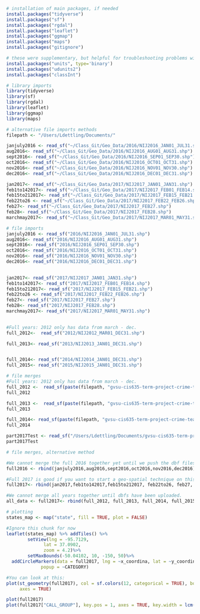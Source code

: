 ```r
# installation of main packages, if needed
install.packages("tidyverse")
install.packages("sf")
install.packages("rgdal")
install.packages("leaflet")
install.packages("ggmap")
install.packages("maps")
install.packages("gitignore")
```

```r
# these were supplementary, but helpful for troubleshooting problems with 'SF' and 'RGDAL' libraries
install.packages("units", type='binary')
install.packages("udunits2")
install.packages("classInt")
```


```r
# library imports
library(tidyverse)
library(sf)
library(rgdal)
library(leaflet)
library(ggmap)
library(maps)
```


```r
# alternative file imports methods
filepath <- "/Users/Ldettling/Documents/"

janjuly2016 <- read_sf("~/Class_Git/Geo_Data/2016/NIJ2016_JAN01_JUL31.shp")
aug2016<- read_sf("~/Class_Git/Geo_Data/2016/NIJ2016_AUG01_AUG31.shp")
sept2016<- read_sf("~/Class_Git/Geo_Data/2016/NIJ2016_SEP01_SEP30.shp")
oct2016<- read_sf("~/Class_Git/Geo_Data/2016/NIJ2016_OCT01_OCT31.shp")
nov2016<- read_sf("~/Class_Git/Geo_Data/2016/NIJ2016_NOV01_NOV30.shp")
dec2016<- read_sf("~/Class_Git/Geo_Data/2016/NIJ2016_DEC01_DEC31.shp")

jan2017<- read_sf("~/Class_Git/Geo_Data/2017/NIJ2017_JAN01_JAN31.shp")
feb1to142017<- read_sf("~/Class_Git/Geo_Data/2017/NIJ2017_FEB01_FEB14.shp")
feb15to212017<- read_sf("~/Class_Git/Geo_Data/2017/NIJ2017_FEB15_FEB21.shp")
feb22to26 <- read_sf("~/Class_Git/Geo_Data/2017/NIJ2017_FEB22_FEB26.shp")
feb27<- read_sf("~/Class_Git/Geo_Data/2017/NIJ2017_FEB27.shp")
feb28<- read_sf("~/Class_Git/Geo_Data/2017/NIJ2017_FEB28.shp")
marchmay2017<- read_sf("~/Class_Git/Geo_Data/2017/NIJ2017_MAR01_MAY31.shp")
```


```r
# file imports 
janjuly2016 <- read_sf("2016/NIJ2016_JAN01_JUL31.shp")
aug2016<- read_sf("2016/NIJ2016_AUG01_AUG31.shp")
sept2016<- read_sf("2016/NIJ2016_SEP01_SEP30.shp")
oct2016<- read_sf("2016/NIJ2016_OCT01_OCT31.shp")
nov2016<- read_sf("2016/NIJ2016_NOV01_NOV30.shp")
dec2016<- read_sf("2016/NIJ2016_DEC01_DEC31.shp")
 

jan2017<- read_sf("2017/NIJ2017_JAN01_JAN31.shp")
feb1to142017<- read_sf("2017/NIJ2017_FEB01_FEB14.shp")
feb15to212017<- read_sf("2017/NIJ2017_FEB15_FEB21.shp")
feb22to26 <- read_sf("2017/NIJ2017_FEB22_FEB26.shp")
feb27<- read_sf("2017/NIJ2017_FEB27.shp")
feb28<- read_sf("2017/NIJ2017_FEB28.shp")
marchmay2017<- read_sf("2017/NIJ2017_MAR01_MAY31.shp")
 

#Full years: 2012 only has data from march - dec. 
full_2012<-  read_sf("2012/NIJ2012_MAR01_DEC31.shp")

full_2013<- read_sf("2013/NIJ2013_JAN01_DEC31.shp")


full_2014<- read_sf("2014/NIJ2014_JAN01_DEC31.shp")
full_2015<- read_sf("2015/NIJ2015_JAN01_DEC31.shp")
```


```r
# file merges
#Full years: 2012 only has data from march - dec. 
full_2012 <-  read_sf(paste(filepath, "gvsu-cis635-term-project-crime-team-lauryn-jess-l/Geo_Data/2012/NIJ2012_MAR01_DEC31.shp", sep = ""))
full_2012

full_2013 <-  read_sf(paste(filepath, "gvsu-cis635-term-project-crime-team-lauryn-jess-l/Geo_Data/2013/NIJ2013_JAN01_DEC31.shp", sep = ""))
full_2013

full_2014<- read_sf(paste(filepath, "gvsu-cis635-term-project-crime-team-lauryn-jess-l/Geo_Data/2014/NIJ2014_JAN01_DEC31.shp", sep = ""))
full_2014

part2017Test <- read_sf("/Users/Ldettling/Documents/gvsu-cis635-term-project-crime-team-lauryn-jess-l/Geo_Data/2017/NIJ2017_FEB01_FEB14.shp")
part2017Test
```


```r
# file merges, alternative method

#We cannot merge the full 2016 together yet until we push the dbf files. 
full2016 <- rbind(janjuly2016,aug2016,sept2016,oct2016,nov2016,dec2016)

#Full 2017 is good if you want to start a geo-spatial technique on this! 
full2017<- rbind(jan2017,feb1to142017,feb15to212017, feb22to26, feb27, feb28, marchmay2017)

#We cannot merge all years together until dbfs have been uploaded. 
all_data <- full2017<- rbind(full_2012, full_2013, full_2014, full_2015, full2016, full2017)
```


```r
# plotting
states_map <- map("state", fill = TRUE, plot = FALSE)

#Ignore this chunk for now
leaflet(states_map) %>% addTiles() %>%
        setView(lng = -95.7129, 
              lat = 37.0902, 
              zoom = 4.2)%>%
        setMaxBounds(-50.04102, 10, -150, 50)%>%
  addCircleMarkers(data = full2017, lng = ~x_coordina, lat = ~y_coordina, 
             popup = ~CATEGORY)

#You can look at this:
plot(st_geometry(full2017), col = sf.colors(12, categorical = TRUE), border = 'grey', 
     axes = TRUE)

plot(full2017)
plot(full2017["CALL_GROUP"], key.pos = 1, axes = TRUE, key.width = lcm(1.3), key.length = 1.0)

```
